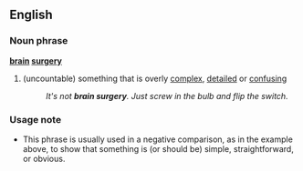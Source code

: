 ==English==

===Noun phrase===
'''[[brain]] [[surgery]]'''
#(uncountable) {{idiom}} something that is overly [[complex]], [[detail]]ed or [[confusing]]
#:''It's not '''brain surgery'''.  Just screw in the bulb and flip the switch.''

===Usage note===
*This phrase is usually used in a negative comparison, as in the example above, to show that something is (or should be) simple, straightforward, or obvious.